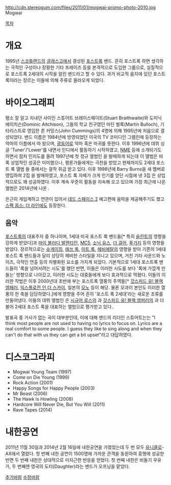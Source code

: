 http://cdn.stereogum.com/files/2011/01/mogwai-promo-photo-2010.jpg
Mogwai

[[목차]]
= 개요 =
1995년 [[스코틀랜드]]의 [[글래스고]]에서 결성된 [[포스트록]] 밴드. 흔히 포스트록 하면 생각하는 극적인 구성이나 장황한 기타 프레이즈 등을 본격적으로 도입한 그룹으로, 실질적으로 포스트록 2세대의 시작을 알린 밴드라고 할 수 있다. 과거 비교적 음지에 있던 포스트록이라는 장르는 이들에 의해 주류로 올라오게 되었다.

= 바이오그래피 =
평소 잘 알고 지내던 사이인 스튜어트 브레이스웨이트(Stuart Braithwaite)와 도미닉 에이치슨(Dominic Aitchison), 그들의 학교 친구였던 마틴 벌록(Martin Bulloch), 기타리스트로 영입한 존 커밍스(John Cummings)의 4명에 의해 1995년에 처음으로 결성되었다. 밴드 이름은 1984년에 방영되었던 미국의 TV 코미디인 그렘린에 등장하는 악마의 이름에서 따 왔으며, [[광둥어]]로 악마 혹은 마귀를 뜻한다. 이후 1996년에 데뷔 싱글 'Tuner'/'Lower'를 내면서 인디에서 활동하기 시작하였고, [[NME]] 등에 소개되기도 하면서 점차 인지도를 올려 1997년에 첫 정규 앨범인 <Mogwai Young Team>을 발매하게 되는데 이 앨범은 비록 상업적인 성공은 미미했으나, 평론가들에게는 극찬을 받았고 현재까지도 2세대 포스트 록 앨범 들 중에서는 걸작 취급 받고 있다. 이후 1998년에 Barry Burns을 새 멤버로 영입하여 2집 <Come On Die Young>을 발매하였고, 포스트 록 자체가 크게 인기를 얻던 시절에 낸 3집 <Rock Action>은 상업적으로도 꽤 성공하였다. 이후 계속 꾸준히 활동을 지속해 오고 있으며 가장 최근에 나온 앨범은 2014년에 나온 <Rave Tapes>.

은근히 게임계하고 연관이 있어서 [[데드 스페이스 2]] 예고편에 음악을 제공해주기도 했고 [[스펙 옵스: 더 라인]]에도 등장한다.

== 음악 ==
[[포스트록]]의 대표주자 중 하나이며, 1세대 미국 포스트 록 밴드들[* 특히 [[슬린트]]의 영향을 강하게 받았다]과 [[마이 블러디 발렌타인]], [[MC5]], [[소닉 유스]], [[더 큐어]], [[푸가지]] 등의 영향을 받았다. 장르적으로는 [[슈게이징]], [[매쓰 록]], [[아트 록]], [[헤비메탈]]의 영향을 받아 기존의 1세대 포스트 록 밴드들과 달리 상당히 헤비한 스타일을 지니고 있으며, 거친 기타 사운드와 노이즈, 극적인 연출 등의 차별화된 요소를 가지게 되었다. 기본적으로 1세대 포스트록 밴드들이 '록을 넘어서려는 시도'를 했던 반면, 이들은 이러한 시도를 보다 '록에 가깝게 만들는' 방향으로 나아갔고, 이러한 시도는 대중들에게 보다 효과적으로 먹혔다. 이들의 이러한 작법은 이후 2000년대 초반에 부는 포스트록 열풍의 주역들[* [[갓스피드 유! 블랙 엠페러]], [[익스플로전 인 더 스카이]], 일본의 [[모노]] 등이 해당. 물론 모과이 본인도 이러한 열풍의 한 축을 담당하였다.]에게 영향을 주어 흔히 '포스트 록 2세대'라는 새로운 조류를 만들어냈다. 이들의 데뷔 앨범인 <Mogwai Young Team>은 [[시규어 로스]]의 <Agetis byrjun>과 [[갓스피드 유! 블랙 앰퍼러]]의 <Lift Your Skinny Fists Like Antennas To Heaven>과 더불어 2세대 포스트 록을 대표하는 앨범으로 평가받고 있다..

발표곡 중 가사가 없는 곡이 대부분인데, 이에 대해 밴드의 리더인 스튜어트는는 "I think most people are not used to having no lyrics to focus on. Lyrics are a real comfort to some people. I guess they like to sing along and when they can't do that with us they can get a bit upset"라고 대답하였다.
= 디스코그라피 =
* Mogwai Young Team (1997)
* Come on Die Young (1999)
* Rock Action (2001)
* Happy Songs for Happy People (2003)
* Mr Beast (2006)
* The Hawk Is Howling (2008)
* Hardcore Will Never Die, But You Will (2011)
* Rave Tapes (2014)

= 내한공연 =
2011년 11월 30일과 2014년 2월 16일에 내한공연을 가졌었는데 두 번 모두 [[유니클로]]-AX에서 열렸다. 첫 번째 내한 공연이 1500명에 가까운 관객을 동원하여 흥행에 성공한 반면 두 번째 내한은 상대적으로 미지근한 반응을 얻었다. 첫 번째 내한은 비둘기 우유가, 두 번째엔 영국의 도터(Daughter)라는 밴드가 오프닝을 맡았다.

[[추가바람]]
[[수정바람]]
